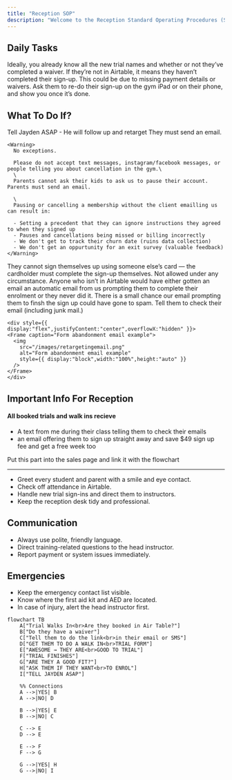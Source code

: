 ```yaml
---
title: "Reception SOP"
description: "Welcome to the Reception Standard Operating Procedures (SOP). This page outlines the key expectations and workflows for front desk and reception staff."
---
```


## Daily Tasks

<Steps>
  <Step title="Have I checked Airtable for any new trials that may be coming today?" stepNumber={1}>
    Ideally, you already know all the new trial names and whether or not they’ve completed a waiver.
  </Step>
  <Step title="Have I introduced myself to anyone I don't know and confirmed they are in airtable?" stepNumber={2}>
    If they’re not in Airtable, it means they haven’t completed their sign-up. This could be due to missing payment details or waivers. Ask them to re-do their sign-up on the gym iPad or on their phone, and show you once it’s done.
  </Step>
  <Step title="Have I checked the current Churned Members List" stepNumber={3}>
    
  </Step>
</Steps>

## What To Do If?

<AccordionGroup>
  <Accordion title="Trial is in Airtable - but they no-show their trial">
    Tell Jayden ASAP - He will follow up and retarget
  </Accordion>
  <Accordion title="A member wants to cancel, pause, or make changes to their billing">
    They must send an email.

    <Warning>
      No exceptions.

      Please do not accept text messages, instagram/facebook messages, or people telling you about cancellation in the gym.\
      \
      Parents cannot ask their kids to ask us to pause their account. Parents must send an email.

      \
      Pausing or cancelling a membership without the client emailling us can result in:

      - Setting a precedent that they can ignore instructions they agreed to when they signed up
      - Pauses and cancellations being missed or billing incorrectly
      - We don't get to track their churn date (ruins data collection)
      - We don't get an oppurtunity for an exit survey (valuable feedback)
    </Warning>
  </Accordion>
  <Accordion title="A Teenager Under 18 Wants To Enrol">
    They cannot sign themselves up using someone else’s card — the cardholder must complete the sign-up themselves.
  </Accordion>
  <Accordion title="Someone Wants To Pay Casually">
    Not allowed under any circumstance.
  </Accordion>
  <Accordion title="A Member Is Training But Cannot Be Found In Airtable">
    Anyone who isn’t in Airtable would have either gotten an email an automatic email from us prompting them to complete their enrolment or they never did it. There is a small chance our email prompting them to finsh the sign up could have gone to spam. Tell them to check their email (including junk mail.)

    <div style={{ display:"flex",justifyContent:"center",overflowX:"hidden" }}>
    <Frame caption="Form abandonment email example">
      <img
        src="/images/retargetingemail.png"
        alt="Form abandonment email example"
        style={{ display:"block",width:"100%",height:"auto" }}
      />
    </Frame>
    </div>
  </Accordion>
  <Accordion title="Someone Wants A Discount Or Says They Cannot Afford Training">
    
  </Accordion>
</AccordionGroup>

## Important Info For Reception

#### All booked trials and walk ins recieve

- A text from me during their class telling them to check their emails
- an email offering them to sign up straight away and save \$49 sign up fee and get a free week too

Put this part into the sales page and link it with the flowchart

---

- Greet every student and parent with a smile and eye contact.
- Check off attendance in Airtable.
- Handle new trial sign-ins and direct them to instructors.
- Keep the reception desk tidy and professional.

## Communication

- Always use polite, friendly language.
- Direct training-related questions to the head instructor.
- Report payment or system issues immediately.

## Emergencies

- Keep the emergency contact list visible.
- Know where the first aid kit and AED are located.
- In case of injury, alert the head instructor first.

```mermaid
flowchart TB
    A["Trial Walks In<br>Are they booked in Air Table?"]
    B["Do they have a waiver"]
    C["Tell them to do the link<br>in their email or SMS"]
    D["GET THEM TO DO A WALK IN<br>TRIAL FORM"]
    E["AWESOME → THEY ARE<br>GOOD TO TRIAL"]
    F["TRIAL FINISHES"]
    G["ARE THEY A GOOD FIT?"]
    H["ASK THEM IF THEY WANT<br>TO ENROL"]
    I["TELL JAYDEN ASAP"]

    %% Connections
    A -->|YES| B
    A -->|NO| D

    B -->|YES| E
    B -->|NO| C

    C --> E
    D --> E

    E --> F
    F --> G

    G -->|YES| H
    G -->|NO| I
```